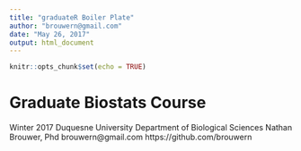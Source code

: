 ```yaml
---
title: "graduateR Boiler Plate"
author: "brouwern@gmail.com"
date: "May 26, 2017"
output: html_document
---
```


```r
knitr::opts_chunk$set(echo = TRUE)
```



# Graduate Biostats Course
Winter 2017
Duquesne University 
Department of Biological Sciences
Nathan Brouwer, Phd
brouwern@gmail.com
https://github.com/brouwern
